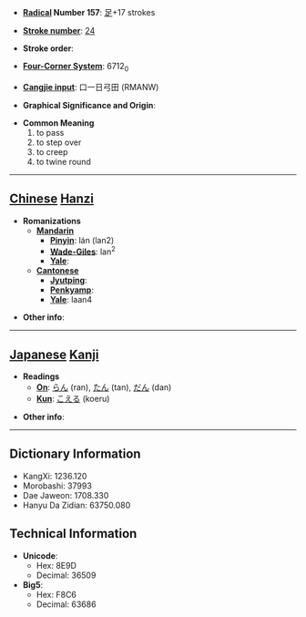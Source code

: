 * '''[[Wiktionary:Chinese radical index| Radical]] Number 157''': [[Wiktionary:Chinese radical index 足|足]]+17 strokes

* '''[[Wiktionary:Chinese total strokes index|Stroke number]]''': [[Wiktionary:Chinese total strokes index 24|24]]

* '''Stroke order''': 

* '''[[Wiktionary:Chinese four corner index|Four-Corner System]]''': 6712<sub>0</sub>

* '''[[Wiktionary:Chinese Cangjie index|Cangjie input]]''': 口一日弓田 (RMANW)

* '''Graphical Significance and Origin''': 

* '''Common Meaning'''
*#to pass
*# to step over
*# to creep
*# to twine round


----

== [[Chinese]] [[Hanzi]] ==

* '''Romanizations'''
** '''[[Mandarin]]'''
*** '''[[Pinyin]]''': lán (lan2)
*** '''[[Wade-Giles]]''': lan<sup>2</sup>
*** '''[[Yale]]''': 
** '''[[Cantonese]]'''
*** '''[[Jyutping]]''':
*** '''[[Penkyamp]]''': 
*** '''[[Yale]]''': laan4

* '''Other info''': 

----

== [[Japanese]] [[Kanji]] ==

* '''Readings'''
** '''[[On]]''': [[らん]] (ran), [[たん]] (tan), [[だん]] (dan)
** '''[[Kun]]''': [[こえる]] (koeru)

* '''Other info''':  

----

== Dictionary Information ==

* KangXi: 1236.120
* Morobashi: 37993
* Dae Jaweon: 1708.330
* Hanyu Da Zidian: 63750.080

== Technical Information ==

* '''Unicode''':
** Hex: 8E9D
** Decimal: 36509
* '''Big5''':
** Hex: F8C6
** Decimal: 63686